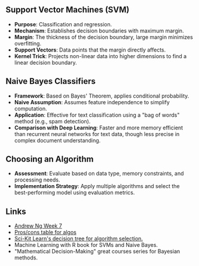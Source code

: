 
## Support Vector Machines (SVM)
- **Purpose**: Classification and regression.
- **Mechanism**: Establishes decision boundaries with maximum margin.
- **Margin**: The thickness of the decision boundary, large margin minimizes overfitting.
- **Support Vectors**: Data points that the margin directly affects.
- **Kernel Trick**: Projects non-linear data into higher dimensions to find a linear decision boundary.

## Naive Bayes Classifiers
- **Framework**: Based on Bayes' Theorem, applies conditional probability.
- **Naive Assumption**: Assumes feature independence to simplify computation.
- **Application**: Effective for text classification using a "bag of words" method (e.g., spam detection).
- **Comparison with Deep Learning**: Faster and more memory efficient than recurrent neural networks for text data, though less precise in complex document understanding.

## Choosing an Algorithm
- **Assessment**: Evaluate based on data type, memory constraints, and processing needs.
- **Implementation Strategy**: Apply multiple algorithms and select the best-performing model using evaluation metrics.

## Links
- [Andrew Ng Week 7](https://www.coursera.org/learn/machine-learning/resources/Es9Qo)
- [Pros/cons table for algos](https://blog.recast.ai/machine-learning-algorithms/2/)
- [Sci-Kit Learn's decision tree for algorithm selection.](http://scikit-learn.org/stable/tutorial/machine_learning_map/)
- Machine Learning with R book for SVMs and Naive Bayes.
- "Mathematical Decision-Making" great courses series for Bayesian methods.